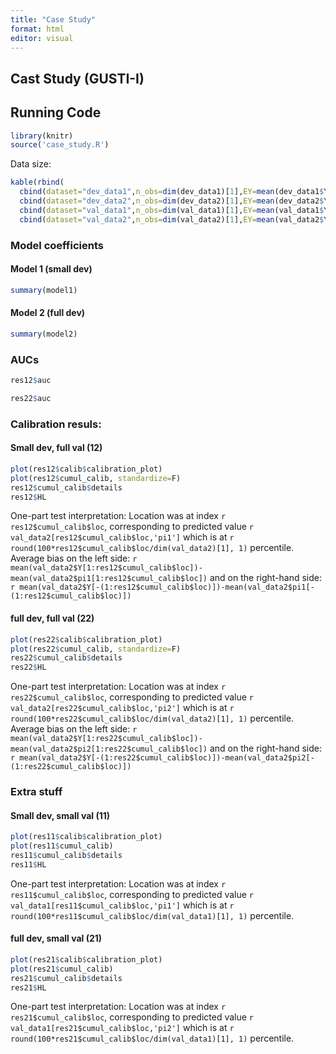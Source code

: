 ```yaml
---
title: "Case Study"
format: html
editor: visual
---
```


## Cast Study (GUSTI-I)

## Running Code

```r
library(knitr)
source('case_study.R')
```

Data size:

```r
kable(rbind(
  cbind(dataset="dev_data1",n_obs=dim(dev_data1)[1],EY=mean(dev_data1$Y), Epi1=NA, Epi2=NA),
  cbind(dataset="dev_data2",n_obs=dim(dev_data2)[1],EY=mean(dev_data2$Y), Epi1=NA, Epi2=NA),
  cbind(dataset="val_data1",n_obs=dim(val_data1)[1],EY=mean(val_data1$Y), Epi1=mean(val_data1$pi1), Epi2=mean(val_data1$pi2)),
  cbind(dataset="val_data2",n_obs=dim(val_data2)[1],EY=mean(val_data2$Y), Epi1=mean(val_data2$pi1), Epi2=mean(val_data2$pi2))))

```

### Model coefficients

#### Model 1 (small dev)

```r
summary(model1)

```

#### Model 2 (full dev)

```r
summary(model2)

```

### AUCs

```r
res12$auc

res22$auc
```

### Calibration resuls:

#### Small dev, full val (12)

```r
plot(res12$calib$calibration_plot)
plot(res12$cumul_calib, standardize=F)
res12$cumul_calib$details
res12$HL
```

One-part test interpretation: Location was at index `r res12$cumul_calib$loc`, corresponding to predicted value `r val_data2[res12$cumul_calib$loc,'pi1']` which is at `r round(100*res12$cumul_calib$loc/dim(val_data2)[1], 1)` percentile. Average bias on the left side: `r mean(val_data2$Y[1:res12$cumul_calib$loc])-mean(val_data2$pi1[1:res12$cumul_calib$loc])` and on the right-hand side: `r mean(val_data2$Y[-(1:res12$cumul_calib$loc)])-mean(val_data2$pi1[-(1:res12$cumul_calib$loc)])`

#### full dev, full val (22)

```r
plot(res22$calib$calibration_plot)
plot(res22$cumul_calib, standardize=F)
res22$cumul_calib$details
res22$HL
```

One-part test interpretation: Location was at index `r res22$cumul_calib$loc`, corresponding to predicted value `r val_data2[res22$cumul_calib$loc,'pi2']` which is at `r round(100*res22$cumul_calib$loc/dim(val_data2)[1], 1)` percentile. Average bias on the left side: `r mean(val_data2$Y[1:res22$cumul_calib$loc])-mean(val_data2$pi2[1:res22$cumul_calib$loc])` and on the right-hand side: `r mean(val_data2$Y[-(1:res22$cumul_calib$loc)])-mean(val_data2$pi2[-(1:res22$cumul_calib$loc)])`

### Extra stuff

#### Small dev, small val (11)

```r
plot(res11$calib$calibration_plot)
plot(res11$cumul_calib)
res11$cumul_calib$details
res11$HL
```

One-part test interpretation: Location was at index `r res11$cumul_calib$loc`, corresponding to predicted value `r val_data1[res11$cumul_calib$loc,'pi1']` which is at `r round(100*res11$cumul_calib$loc/dim(val_data1)[1], 1)` percentile.

#### full dev, small val (21)

```r
plot(res21$calib$calibration_plot)
plot(res21$cumul_calib)
res21$cumul_calib$details
res21$HL
```

One-part test interpretation: Location was at index `r res21$cumul_calib$loc`, corresponding to predicted value `r val_data1[res21$cumul_calib$loc,'pi2']` which is at `r round(100*res21$cumul_calib$loc/dim(val_data1)[1], 1)` percentile.
